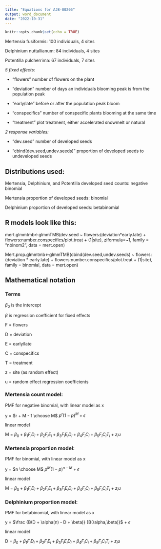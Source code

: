 ---
title: "Equations for AJB-00205"
output: word_document
date: "2022-10-31"
---

```{r setup, include=FALSE}
knitr::opts_chunk$set(echo = TRUE)
```

Mertensia fusiformis: 100 individuals, 4 sites

Delphinium nuttallianum: 84 individuals, 4 sites

Potentilla pulcherrima: 67 individuals, 7 sites


*5 fixed effects:*

- "flowers" number of flowers on the plant

- "deviation" number of days an individuals blooming peak is from the population peak

- "early/late" before or after the population peak bloom

- "conspecifics" number of conspecific plants blooming at the same time

- "treatment" plot treatment, either accelerated snowmelt or natural


*2 response variables:*

- "dev.seed" number of developed seeds

- "cbind(dev.seed,undev.seeds)" proportion of developed seeds to undeveloped seeds


## Distributions used:

Mertensia, Delphinium, and Potentilla developed seed counts: negative binomial

Mertensia proportion of developed seeds: binomial

Delphinium proportion of developed seeds: betabinomial


## R models look like this: 

mert.glmmtmb<-glmmTMB(dev.seed ~ flowers:(deviation*early.late) + flowers:number.conspecifics/plot.treat  + (1|site), ziformula=~1, family = "nbinom2", data = mert.open)

Mert.prop.glmmtmb<-glmmTMB(cbind(dev.seed,undev.seeds) ~ flowers:(deviation * early.late) + flowers:number.conspecifics/plot.treat + (1|site), family = binomial, data = mert.open) 

## Mathematical notation

### Terms

$\beta_0$ is the intercept

$\beta$ is regression coefficient for fixed effects

F = flowers

D = deviation

E = early/late

C = conspecifics

T = treatment

z = site (as random effect)

u = random effect regression coefficients


### Mertensia count model:

PMF for negative binomial, with linear model as x

y = $r + M - 1 \choose M$ $p^r (1-p)^ M + \epsilon$

linear model

M = $\beta_0 + \beta_1 F_i D_i + \beta_2 F_i E_i + \beta_3 F_i E_i D_i + \beta_4 F_i C_i + \beta_5 F_i C_i T_i + z_i u$


### Mertensia proportion model:

PMF for binomial, with linear model as x

y = $n \choose M$ $p^M (1-p)^{n-M} + \epsilon$

linear model

M = $\beta_0 + \beta_1 F_i D_i + \beta_2 F_i E_i + \beta_3 F_i E_i D_i + \beta_4 F_i C_i + \beta_5 F_i C_i T_i + z_i u$

### Delphinium proportion model:

PMF for betabinomial, with linear model as x

y = $\frac {B(D + \alpha(n) - D + \beta)} {B(\alpha,\beta)}$ + $\epsilon$

linear model

D = $\beta_0 + \beta_1 F_i D_i + \beta_2 F_i E_i + \beta_3 F_i E_i D_i + \beta_4 F_i C_i + \beta_5 F_i C_i T_i + z_i u$






